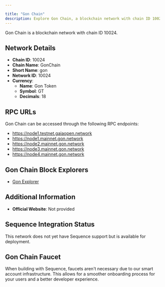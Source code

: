 ```yaml
---

title: "Gon Chain"
description: Explore Gon Chain, a blockchain network with chain ID 10024. Learn about its native currency, Gon Token, and how to interact with the network.
---
```




Gon Chain is a blockchain network with chain ID 10024.

## Network Details

- **Chain ID**: 10024
- **Chain Name**: GonChain
- **Short Name**: gon
- **Network ID**: 10024
- **Currency**: 
  - **Name**: Gon Token
  - **Symbol**: GT
  - **Decimals**: 18

## RPC URLs

Gon Chain can be accessed through the following RPC endpoints:

- https://node1.testnet.gaiaopen.network
- https://node1.mainnet.gon.network
- https://node2.mainnet.gon.network
- https://node3.mainnet.gon.network
- https://node4.mainnet.gon.network

## Gon Chain Block Explorers

- [Gon Explorer](https://gonscan.com)

## Additional Information

- **Official Website**: Not provided

## Sequence Integration Status

This network does not yet have Sequence support but is available for deployment.

## Gon Chain Faucet

When building with Sequence, faucets aren't necessary due to our smart account infrastructure. This allows for a smoother onboarding process for your users and a better developer experience.
